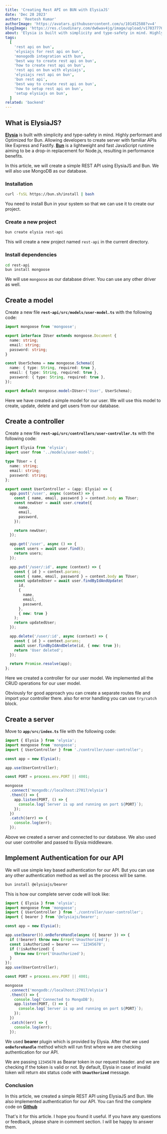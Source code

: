 ```yaml
---
title: 'Creating Rest API on BUN with ElysiaJS'
date: 'Dec 28 2023'
author: 'Reetesh Kumar'
authorImage: 'https://avatars.githubusercontent.com/u/101452588?v=4'
blogImage: 'https://res.cloudinary.com/dw6wav4jg/image/upload/v1703777093/elysia_zhobpo.png'
about: 'Elysia is built with simplicity and type-safety in mind. Highly performant and Optimized for Bun. Being WinterCG compliant, Elysia can run in your browser directly.'
tags:
  [
    'rest api on bun',
    'elysiajs for rest api on bun',
    'monogodb integration with bun',
    'best way to create rest api on bun',
    'how to create rest api on bun',
    'rest api on bun with elysiajs',
    'elysiajs rest api on bun',
    'bun rest api',
    'best way to create rest api on bun',
    'how to setup rest api on bun',
    'setup elysiajs on bun',
  ]
related: 'backend'
---
```


<TableContent title="Creating Rest API on BUN with ElysiaJS" />

## What is ElysiaJS?

**[Elysia](https://elysiajs.com/)** is built with simplicity and type-safety in mind. Highly performant and Optimized for Bun. Allowing developers to create server with familiar APIs like Express and Fastify. **[Bun](https://bun.sh/)** is a lightweight and fast JavaScript runtime aiming to be a drop-in replacement for Node.js, resulting in performance benefits.

In this article, we will create a simple REST API using ElysiaJS and Bun. We will also use MongoDB as our database.

### Installation

```bash
curl -fsSL https://bun.sh/install | bash
```

You need to install Bun in your system so that we can use it to create our project.

### Create a new project

```bash
bun create elysia rest-api
```

This will create a new project named `rest-api` in the current directory.

### Install dependencies

```bash
cd rest-api
bun install mongoose
```

We will use `mongoose` as our database driver. You can use any other driver as well.

<Separator />

## Create a model

Create a new file **`rest-api/src/models/user-model.ts`** with the following code:

```typescript
import mongoose from 'mongoose';

export interface IUser extends mongoose.Document {
  name: string;
  email: string;
  password: string;
}

const UserSchema = new mongoose.Schema({
  name: { type: String, required: true },
  email: { type: String, required: true },
  password: { type: String, required: true },
});

export default mongoose.model<IUser>('User', UserSchema);
```

Here we have created a simple model for our user. We will use this model to create, update, delete and get users from our database.

<Separator />

## Create a controller

Create a new file **`rest-api/src/controllers/user-controller.ts`** with the following code:

```typescript
import Elysia from 'elysia';
import user from '../models/user-model';

type TUser = {
  name: string;
  email: string;
  password: string;
};

export const UserController = (app: Elysia) => {
  app.post('/user', async (context) => {
    const { name, email, password } = context.body as TUser;
    const newUser = await user.create({
      name,
      email,
      password,
    });

    return newUser;
  });

  app.get('/user', async () => {
    const users = await user.find();
    return users;
  });

  app.put('/user/:id', async (context) => {
    const { id } = context.params;
    const { name, email, password } = context.body as TUser;
    const updatedUser = await user.findByIdAndUpdate(
      id,
      {
        name,
        email,
        password,
      },
      { new: true }
    );
    return updatedUser;
  });

  app.delete('/user/:id', async (context) => {
    const { id } = context.params;
    await user.findByIdAndDelete(id, { new: true });
    return 'User deleted';
  });

  return Promise.resolve(app);
};
```

Here we created a controller for our user model. We implemented all the CRUD operations for our user model.

Obviously for good approach you can create a separate routes file and import your controller there. also for error handling you can use `try/catch` block.

<Separator />

## Create a server

Move to **`app/src/index.ts`** file with the following code:

```typescript
import { Elysia } from 'elysia';
import mongoose from 'mongoose';
import { UserController } from './controller/user-controller';

const app = new Elysia();

app.use(UserController);

const PORT = process.env.PORT || 4001;

mongoose
  .connect('mongodb://localhost:27017/elysia')
  .then(() => {
    app.listen(PORT, () => {
      console.log(`Server is up and running on port ${PORT}`);
    });
  })
  .catch((err) => {
    console.log(err);
  });
```

Above we created a server and connected to our database. We also used our user controller and passed to Elysia middleware.

<Separator />

## Implement Authentication for our API

We will use simple key based authentication for our API. But you can use any other authentication method as well as the process will be same.

```bash
bun install @elysiajs/bearer
```

This is how our complete server code will look like:

```typescript
import { Elysia } from 'elysia';
import mongoose from 'mongoose';
import { UserController } from './controller/user-controller';
import { bearer } from '@elysiajs/bearer';

const app = new Elysia();

app.use(bearer()).onBeforeHandle(async ({ bearer }) => {
  if (!bearer) throw new Error('Unauthorized');
  const isAuthorized = bearer === '12345678';
  if (!isAuthorized) {
    throw new Error('Unauthorized');
  }
});
app.use(UserController);

const PORT = process.env.PORT || 4001;

mongoose
  .connect('mongodb://localhost:27017/elysia')
  .then(() => {
    console.log('Connected to MongoDB');
    app.listen(PORT, () => {
      console.log(`Server is up and running on port ${PORT}`);
    });
  })
  .catch((err) => {
    console.log(err);
  });
```

We used **bearer** plugin which is provided by Elysia. After that we used **`onBeforeHandle`** method which will run first where we are checking authentication for our API.

We are passing `12345678` as Bearar token in our request header. and we are checking if the token is valid or not. By default, Elysia in case of invalid token will return `404` status code with **`Unauthorized`** message.

### Conclusion

In this article, we created a simple REST API using ElysiaJS and Bun. We also implemented authentication for our API. You can find the complete code on **[Github](https://github.com/Virous77/elysia-bun)**

That's it for this article. I hope you found it useful. If you have any questions or feedback, please share in comment section. I will be happy to answer them.
